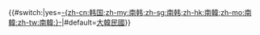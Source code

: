 <span>{{flagdeco|ROK|1949}} {{#switch:{{{short|}}}|yes=[[第五共和國 (大韓民國)|-{zh-cn:韩国;zh-my:南韩;zh-sg:南韩;zh-hk:南韓;zh-mo:南韓;zh-tw:南韓;}-]]|#default=[[第五共和國 (大韓民國)|大韓民國]]}}</span><noinclude>
{{Documentation|Template:KOR-all}}
</noinclude>